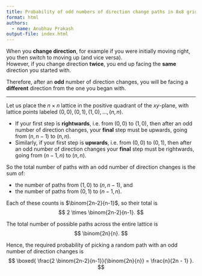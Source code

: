 ```yaml
---
title: Probability of odd numbers of direction change paths in 8x8 grid
format: html
authors:
  - name: Anubhav Prakash
output-file: index.html
---
```



When you **change direction**, for example if you were initially moving right, you then switch to moving up (and vice versa).  
However, if you change direction **twice**, you end up facing the **same** direction you started with.  

Therefore, after an **odd** number of direction changes, you will be facing a **different** direction from the one you began with.  

---

Let us place the $n \times n$ lattice in the positive quadrant of the $xy$-plane, with lattice points labeled $(0,0), (0,1), (1,0), \dots, (n,n)$.

- If your first step is **rightwards**, i.e. from $(0,0)$ to $(1,0)$, then after an odd number of direction changes, your **final** step must be upwards, going from $(n,n-1)$ to $(n,n)$.
- Similarly, if your first step is **upwards**, i.e. from $(0,0)$ to $(0,1)$, then after an odd number of direction changes your **final** step must be rightwards, going from $(n-1,n)$ to $(n,n)$.

So the total number of paths with an odd number of direction changes is the sum of:

- the number of paths from $(1,0)$ to $(n,n-1)$, and  
- the number of paths from $(0,1)$ to $(n-1,n)$.

Each of these counts is $\binom{2n-2}{n-1}$, so their total is
$$
2 \times \binom{2n-2}{n-1}.
$$
  
The total number of possible paths across the entire lattice is
$$
\binom{2n}{n}.
$$

Hence, the required probability of picking a random path with an odd number of direction changes is
$$
\boxed{
\frac{2 \binom{2n-2}{n-1}}{\binom{2n}{n}} = \frac{n}{2n - 1}
}.
$$
